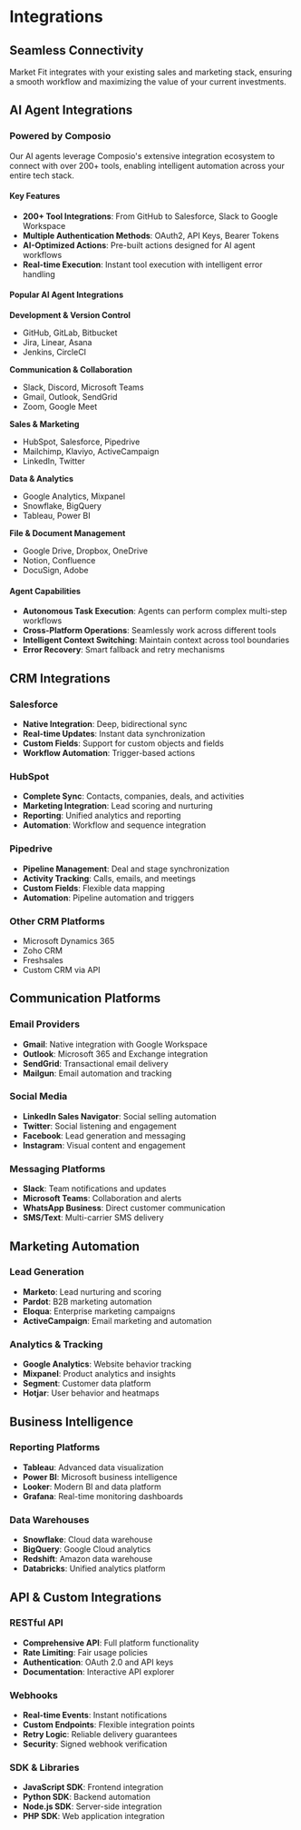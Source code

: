 # Integrations

## Seamless Connectivity

Market Fit integrates with your existing sales and marketing stack, ensuring a smooth workflow and maximizing the value of your current investments.

## AI Agent Integrations

### Powered by Composio

Our AI agents leverage Composio's extensive integration ecosystem to connect with over 200+ tools, enabling intelligent automation across your entire tech stack.

#### Key Features
- **200+ Tool Integrations**: From GitHub to Salesforce, Slack to Google Workspace
- **Multiple Authentication Methods**: OAuth2, API Keys, Bearer Tokens
- **AI-Optimized Actions**: Pre-built actions designed for AI agent workflows
- **Real-time Execution**: Instant tool execution with intelligent error handling

#### Popular AI Agent Integrations

**Development & Version Control**
- GitHub, GitLab, Bitbucket
- Jira, Linear, Asana
- Jenkins, CircleCI

**Communication & Collaboration**
- Slack, Discord, Microsoft Teams
- Gmail, Outlook, SendGrid
- Zoom, Google Meet

**Sales & Marketing**
- HubSpot, Salesforce, Pipedrive
- Mailchimp, Klaviyo, ActiveCampaign
- LinkedIn, Twitter

**Data & Analytics**
- Google Analytics, Mixpanel
- Snowflake, BigQuery
- Tableau, Power BI

**File & Document Management**
- Google Drive, Dropbox, OneDrive
- Notion, Confluence
- DocuSign, Adobe

#### Agent Capabilities
- **Autonomous Task Execution**: Agents can perform complex multi-step workflows
- **Cross-Platform Operations**: Seamlessly work across different tools
- **Intelligent Context Switching**: Maintain context across tool boundaries
- **Error Recovery**: Smart fallback and retry mechanisms

## CRM Integrations

### Salesforce
- **Native Integration**: Deep, bidirectional sync
- **Real-time Updates**: Instant data synchronization
- **Custom Fields**: Support for custom objects and fields
- **Workflow Automation**: Trigger-based actions

### HubSpot
- **Complete Sync**: Contacts, companies, deals, and activities
- **Marketing Integration**: Lead scoring and nurturing
- **Reporting**: Unified analytics and reporting
- **Automation**: Workflow and sequence integration

### Pipedrive
- **Pipeline Management**: Deal and stage synchronization
- **Activity Tracking**: Calls, emails, and meetings
- **Custom Fields**: Flexible data mapping
- **Automation**: Pipeline automation and triggers

### Other CRM Platforms
- Microsoft Dynamics 365
- Zoho CRM
- Freshsales
- Custom CRM via API

## Communication Platforms

### Email Providers
- **Gmail**: Native integration with Google Workspace
- **Outlook**: Microsoft 365 and Exchange integration
- **SendGrid**: Transactional email delivery
- **Mailgun**: Email automation and tracking

### Social Media
- **LinkedIn Sales Navigator**: Social selling automation
- **Twitter**: Social listening and engagement
- **Facebook**: Lead generation and messaging
- **Instagram**: Visual content and engagement

### Messaging Platforms
- **Slack**: Team notifications and updates
- **Microsoft Teams**: Collaboration and alerts
- **WhatsApp Business**: Direct customer communication
- **SMS/Text**: Multi-carrier SMS delivery

## Marketing Automation

### Lead Generation
- **Marketo**: Lead nurturing and scoring
- **Pardot**: B2B marketing automation
- **Eloqua**: Enterprise marketing campaigns
- **ActiveCampaign**: Email marketing and automation

### Analytics & Tracking
- **Google Analytics**: Website behavior tracking
- **Mixpanel**: Product analytics and insights
- **Segment**: Customer data platform
- **Hotjar**: User behavior and heatmaps

## Business Intelligence

### Reporting Platforms
- **Tableau**: Advanced data visualization
- **Power BI**: Microsoft business intelligence
- **Looker**: Modern BI and data platform
- **Grafana**: Real-time monitoring dashboards

### Data Warehouses
- **Snowflake**: Cloud data warehouse
- **BigQuery**: Google Cloud analytics
- **Redshift**: Amazon data warehouse
- **Databricks**: Unified analytics platform

## API & Custom Integrations

### RESTful API
- **Comprehensive API**: Full platform functionality
- **Rate Limiting**: Fair usage policies
- **Authentication**: OAuth 2.0 and API keys
- **Documentation**: Interactive API explorer

### Webhooks
- **Real-time Events**: Instant notifications
- **Custom Endpoints**: Flexible integration points
- **Retry Logic**: Reliable delivery guarantees
- **Security**: Signed webhook verification

### SDK & Libraries
- **JavaScript SDK**: Frontend integration
- **Python SDK**: Backend automation
- **Node.js SDK**: Server-side integration
- **PHP SDK**: Web application integration 